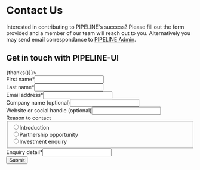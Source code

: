 # Contact Us



Interested in contributing to PIPELINE's success? Please fill out the form provided 
and a member of our team will reach out to you. Alternatively you may send email correspondance to [PIPELINE Admin](mailto:contact@headline-inc.com).



## Get in touch with PIPELINE-UI


<form id="doc-form" name="Contact Form" method="POST" data-netlify="true" action={() => {thanks()}}><input type="hidden" name="form-name" value="Contact Form"></input><div class="bx--row"><div class="Grid-module--column--1wV-c bx--col-md-4 bx--col-lg-4"><div class="bx--form-item"><label for="firstname" class="bx--label">First name*</label><input class="bx--text-input bx--text__input" type="text" name="firstname" id="firstname" required></input></div></div><div class="Grid-module--column--1wV-c bx--col-md-4 bx--col-lg-4"><div class="bx--form-item"><label for="lastname" class="bx--label">Last name*</label><input class="bx--text-input bx--text__input" type="text" name="lastname" id="lastname" required></input></div></div></div><div class="bx--row"><div class="Grid-module--column--1wV-c bx--col-md-8 bx--col-lg-8"><div class="bx--form-item"><label for="email" class="bx--label">Email address*</label><input class="bx--text-input bx--text__input" type="email" name="email" id="email" required></input></div></div></div><div class="bx--row"><div class="Grid-module--column--1wV-c bx--col-md-4 bx--col-lg-4"><div class="bx--form-item"><label for="companyname" class="bx--label">Company name (optional)</label><input class="bx--text-input bx--text__input" type="text" name="companyname" id="companyname"></input></div></div><div class="Grid-module--column--1wV-c bx--col-md-4 bx--col-lg-4"><div class="bx--form-item"><label for="socialhandle" class="bx--label">Website or social handle (optional)</label><input class="bx--text-input bx--text__input" type="text" name="socialhandle" id="socialhandle"></input></div></div></div><div class="bx--row"><div class="Grid-module--column--1wV-c bx--col-md-8 bx--col-lg-8 radios"><div class="bx--form-item"><label for="socialhandle" class="bx--label">Reason to contact</label><fieldset class="bx--radio-button-group bx--radio-button-group--label-right"><div class="bx--radio-button-wrapper"><input id="reason-1" name="reason" type="radio" class="bx--radio-button" value="Say hello"></input><label for="reason-1" class="bx--radio-button__label"><span class="bx--radio-button__appearance"></span><span class="">Introduction</span></label></div><div class="bx--radio-button-wrapper"><input id="reason-2" name="reason" type="radio" class="bx--radio-button" value="Collaboration opportunity"></input><label for="reason-2" class="bx--radio-button__label"><span class="bx--radio-button__appearance"></span><span class="">Partnership opportunity</span></label></div><div class="bx--radio-button-wrapper"><input id="reason-3" name="reason" type="radio" class="bx--radio-button" value="Consultant appointment inquire"></input><label for="reason-3" class="bx--radio-button__label"><span class="bx--radio-button__appearance"></span><span class="">Investment enquiry</span></label></div></fieldset></div></div></div><div class="bx--row"><div class="Grid-module--column--1wV-c bx--col-md-8 bx--col-lg-8"><div class="bx--form-item"><label for="enquirydetail" class="bx--label">Enquiry detail*</label><input class="bx--text-input bx--text__input" type="text" name="enquirydetail" id="enquirydetail"></input></div></div></div><div class="bx--row"><div class="Grid-module--column--1wV-c bx--col-md-4 bx--col-lg-4"><div class="bx--form-item"><Button id="submit_button" className="bx--btn" type="submit" form="doc-form" tabindex="0" class="bx--btn bx--btn--primary" type="submit">Submit</Button></div></div></div></form>